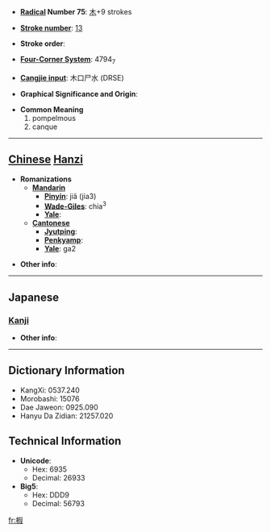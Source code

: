 * '''[[Wiktionary:Chinese radical index| Radical]] Number 75''': [[Wiktionary:Chinese radical index 木|木]]+9 strokes

* '''[[Wiktionary:Chinese total strokes index|Stroke number]]''': [[Wiktionary:Chinese total strokes index 13|13]]

* '''Stroke order''': 

* '''[[Wiktionary:Chinese four corner index|Four-Corner System]]''': 4794<sub>7</sub>

* '''[[Wiktionary:Chinese Cangjie index|Cangjie input]]''': 木口尸水 (DRSE)

* '''Graphical Significance and Origin''': 

* '''Common Meaning'''
*#pompelmous
*# canque


----

== [[Chinese]] [[Hanzi]] ==

* '''Romanizations'''
** '''[[Mandarin]]'''
*** '''[[Pinyin]]''': jiǎ (jia3)
*** '''[[Wade-Giles]]''': chia<sup>3</sup>
*** '''[[Yale]]''': 
** '''[[Cantonese]]'''
*** '''[[Jyutping]]''':
*** '''[[Penkyamp]]''': 
*** '''[[Yale]]''': ga2

* '''Other info''': 

----

==Japanese==
===[[Kanji]]===
{{kanji|on readings=[[か]] (ka), [[け]] (ke), [[げ]] (ge)|kun readings=[[くい]] (kui)}}

* '''Other info''':  

----

== Dictionary Information ==

* KangXi: 0537.240
* Morobashi: 15076
* Dae Jaweon: 0925.090
* Hanyu Da Zidian: 21257.020

== Technical Information ==

* '''Unicode''':
** Hex: 6935
** Decimal: 26933
* '''Big5''':
** Hex: DDD9
** Decimal: 56793

[[fr:椵]]